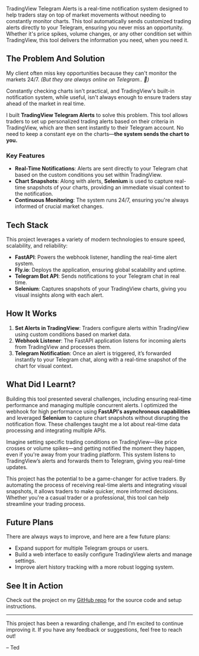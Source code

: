 <!-- ---
title: "Making TradingView Telegram Alerts"
summary: "Real-time trading alerts with chart snapshots sent to Telegram, designed for real traders."
image: "/tv-tele-alerts.png"
publishedAt: "2024-09-11"
---
-->

TradingView Telegram Alerts is a real-time notification system designed to help traders stay on top of market movements without needing to constantly monitor charts. This tool automatically sends customized trading alerts directly to your Telegram, ensuring you never miss an opportunity. Whether it's price spikes, volume changes, or any other condition set within TradingView, this tool delivers the information you need, when you need it.

## The Problem And Solution

My client often miss key opportunities because they can't monitor the markets 24/7. _(But they are always online on Telegram.. 🤔)_

Constantly checking charts isn't practical, and TradingView's built-in notification system, while useful, isn't always enough to ensure traders stay ahead of the market in real time.

I built **TradingView Telegram Alerts** to solve this problem. This tool allows traders to set up personalized trading alerts based on their criteria in TradingView, which are then sent instantly to their Telegram account. No need to keep a constant eye on the charts—**the system sends the chart to you.**

### Key Features

- **Real-Time Notifications**: Alerts are sent directly to your Telegram chat based on the custom conditions you set within TradingView.
- **Chart Snapshots**: Along with alerts, **Selenium** is used to capture real-time snapshots of your charts, providing an immediate visual context to the notification.
- **Continuous Monitoring**: The system runs 24/7, ensuring you're always informed of crucial market changes.

## Tech Stack

This project leverages a variety of modern technologies to ensure speed, scalability, and reliability:

- **FastAPI**: Powers the webhook listener, handling the real-time alert system.
- **Fly.io**: Deploys the application, ensuring global scalability and uptime.
- **Telegram Bot API**: Sends notifications to your Telegram chat in real time.
- **Selenium**: Captures snapshots of your TradingView charts, giving you visual insights along with each alert.

## How It Works

1. **Set Alerts in TradingView**: Traders configure alerts within TradingView using custom conditions based on market data.
2. **Webhook Listener**: The FastAPI application listens for incoming alerts from TradingView and processes them.
3. **Telegram Notification**: Once an alert is triggered, it’s forwarded instantly to your Telegram chat, along with a real-time snapshot of the chart for visual context.

## What Did I Learnt?

Building this tool presented several challenges, including ensuring real-time performance and managing multiple concurrent alerts. I optimized the webhook for high performance using **FastAPI's asynchronous capabilities** and leveraged **Selenium** to capture chart snapshots without disrupting the notification flow. These challenges taught me a lot about real-time data processing and integrating multiple APIs.

Imagine setting specific trading conditions on TradingView—like price crosses or volume spikes—and getting notified the moment they happen, even if you're away from your trading platform. This system listens to TradingView’s alerts and forwards them to Telegram, giving you real-time updates.

This project has the potential to be a game-changer for active traders. By automating the process of receiving real-time alerts and integrating visual snapshots, it allows traders to make quicker, more informed decisions. Whether you're a casual trader or a professional, this tool can help streamline your trading process.

## Future Plans

There are always ways to improve, and here are a few future plans:

- Expand support for multiple Telegram groups or users.
- Build a web interface to easily configure TradingView alerts and manage settings.
- Improve alert history tracking with a more robust logging system.

## See It in Action

Check out the project on my [GitHub repo](https://github.com/tedawf/tradingview-telegram-alerts) for the source code and setup instructions.

---

This project has been a rewarding challenge, and I’m excited to continue improving it. If you have any feedback or suggestions, feel free to reach out!

– Ted
